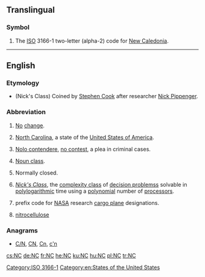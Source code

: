 {{also|N.C.|nC|.nc}}
==Translingual==

===Symbol===
{{head|mul|symbol}}

# The [[ISO]] 3166-1 two-letter (alpha-2) code for [[New Caledonia]].

[[Category:ISO 3166-1]]

----

==English==

===Etymology===
* (Nick's Class) Coined by [[w:Stephen Cook|Stephen Cook]] after researcher [[w:Nick Pippenger|Nick Pippenger]].

===Abbreviation===
{{rfc-header|Abbreviation}}
{{head|en|abbreviation}}
# [[no|No]] [[change]].
# {{context|US|lang=en}} [[North Carolina]], a state of the [[United States of America]].
# {{context|legal|lang=en}} [[nolo contendere|Nolo contendere]], [[no contest]], a plea in criminal cases.
# {{context|linguistics|lang=en}} [[noun class|Noun class]].
# {{context|electronics|of a [[relay]]|lang=en}} Normally closed.
# {{context|computing theory|lang=en}} ''[[w:NC (complexity)|Nick's Class]]'', the [[complexity class]] of [[decision problems]]s solvable in [[polylogarithmic]] time using a [[polynomial]] number of [[processor]]s.
# {{context|US|aviation|lang=en}} prefix code for [[NASA]] research [[cargo plane]] designations.
# {{context|chemistry}} [[nitrocellulose]]

===Anagrams===
* [[C/N#English|C/N]], [[CN#English|CN]], [[Cn#English|Cn]], [[c'n#English|c'n]]

[[Category:en:States of the United States]]

[[cs:NC]]
[[de:NC]]
[[fr:NC]]
[[he:NC]]
[[ku:NC]]
[[hu:NC]]
[[pl:NC]]
[[tr:NC]]